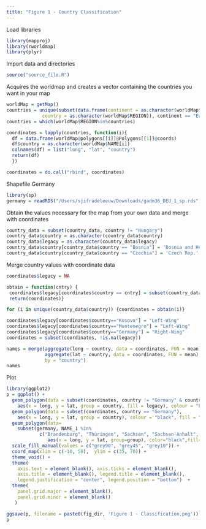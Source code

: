```yaml
---
title: "Figure 1 - Country Classification"
---
```


Load libraries 
```r
library(mapproj)
library(rworldmap)
library(plyr)
```

Import data and directories
```r
source("source_file.R")
```

Acquires the worldmap and creates a vector containing the countries you want in your map
```r
worldMap = getMap()
countries = unique(subset(data.frame(continent = as.character(worldMap$Stern), 
             country = as.character(worldMap$REGION)), continent == "Europe"))$country
countries = which(worldMap$REGION%in%countries)

coordinates = lapply(countries, function(i){
  df = data.frame(worldMap@polygons[[i]]@Polygons[[1]]@coords)
  df$country = as.character(worldMap$NAME[i])
  colnames(df) = list("long", "lat", "country")
  return(df)
  })

coordinates = do.call("rbind", coordinates)
```

Shapefile Germany
```r
library(sp)
germany = readRDS("/Users/sjifradeleeuw/Downloads/gadm36_DEU_1_sp.rds")
```

Obtain the values necessary for the map from your own data and merge with coordinates
```r
country_data = subset(country_data, country != "Hungary")
country_data$country = as.character(country_data$country)
country_data$legacy = as.character(country_data$legacy)
country_data$country[country_data$country == "Bosnia"] = 'Bosnia and Herz.'
country_data$country[country_data$country == "Czechia"] = 'Czech Rep.'
```

Merge country values with coordinate data
```r
coordinates$legacy = NA

obtain = function(cntry) {
 coordinates$legacy[coordinates$country == cntry] = subset(country_data, country == cntry)[,8]
 return(coordinates)}

for (i in unique(country_data$country)) {coordinates = obtain(i)}

coordinates$legacy[coordinates$country=="Kosovo"] = "Left-Wing"
coordinates$legacy[coordinates$country=="Montenegro"] = "Left-Wing"
coordinates$legacy[coordinates$country=="Germany"] = "Right-Wing"
coordinates = subset(coordinates, !is.na(legacy))
```

```r
names = merge(aggregate(long ~ country, data = coordinates, FUN = mean),
              aggregate(lat ~ country, data = coordinates, FUN = mean),
              by = "country")
names
```

Plot
```r
library(ggplot2)
p = ggplot() + 
  geom_polygon(data = subset(coordinates, country != "Germany" & country != "Iceland"), 
    aes(x = long, y = lat, group = country, fill = legacy), colour = "black", size = 0.1) + 
  geom_polygon(data = subset(coordinates, country == "Germany"), 
    aes(x = long, y = lat, group = country), colour = "black", fill = "grey10", size = 0.1, alpha = 1) + 
  geom_polygon(data=
    subset(germany, NAME_1 %in% 
            c("Brandenburg", "Thüringen", "Sachsen", "Sachsen-Anhalt", "Mecklenburg-Vorpommern")), 
               aes(x = long, y = lat, group=group), color="black",fill="white", size = 0.1) + 
  scale_fill_manual(values = c("grey90", "grey45", "grey10")) +
  coord_map(xlim = c(-10, 50),  ylim = c(35, 70)) + 
  theme_void() + 
  theme(
    axis.text = element_blank(), axis.ticks = element_blank(), 
    axis.title = element_blank(), legend.title = element_blank(),
    legend.justification = "center", legend.position = "bottom")  + 
  theme(
    panel.grid.major = element_blank(), 
    panel.grid.minor = element_blank() 
   )

ggsave(p, filename = paste0(fig_dir, 'Figure 1 - Classification.png'))
p
```